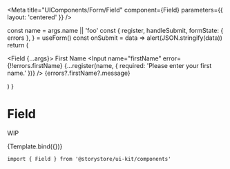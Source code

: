 
<Meta title="UIComponents/Form/Field" component={Field} parameters={{ layout: 'centered' }} />

  const name = args.name || 'foo'
  const {
    register,
    handleSubmit,
    formState: { errors },
  } = useForm()
  const onSubmit = data => alert(JSON.stringify(data))
  return (
    <form onSubmit={handleSubmit(onSubmit)}>
      <Field {...args}>
        <Label error={!!errors?.firstName}>First Name</Label>
        <Input
          name="firstName"
          error={!!errors.firstName}
          {...register(name, { required: 'Please enter your first name.' })}
        />
        <Error>{errors?.firstName?.message}</Error>
      </Field>
    </form>
  )
}

# Field

WIP

<Canvas withSource="open">
  <Story name="Field" args={{ name: 'firstName', label: 'First Name' }}>
    {Template.bind({})}
  </Story>
</Canvas>

```
import { Field } from '@storystore/ui-kit/components'
```

